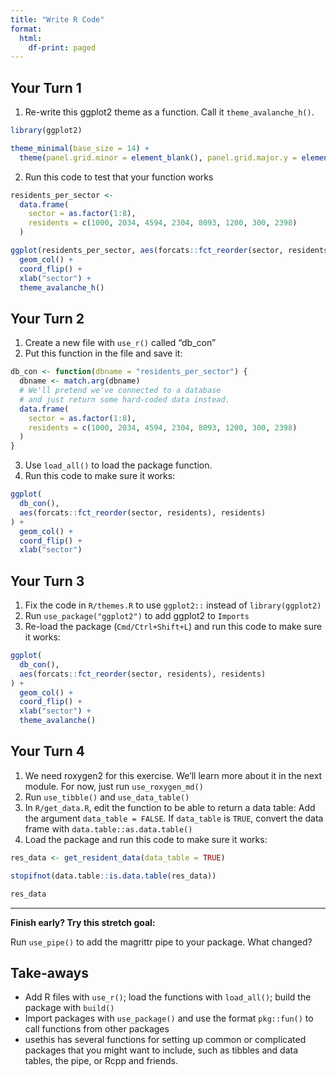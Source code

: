 ```yaml
---
title: "Write R Code"
format:
  html:
    df-print: paged
---
```


## Your Turn 1

1. Re-write this ggplot2 theme as a function. Call it `theme_avalanche_h()`.

```r
library(ggplot2)

theme_minimal(base_size = 14) + 
  theme(panel.grid.minor = element_blank(), panel.grid.major.y = element_blank())
```

2. Run this code to test that your function works

```r
residents_per_sector <- 
  data.frame(
    sector = as.factor(1:8),
    residents = c(1000, 2034, 4594, 2304, 8093, 1200, 300, 2398)
  )

ggplot(residents_per_sector, aes(forcats::fct_reorder(sector, residents), residents)) +
  geom_col() + 
  coord_flip() + 
  xlab("sector") + 
  theme_avalanche_h()
```

## Your Turn 2

1. Create a new file with `use_r()` called "db_con"
2. Put this function in the file and save it:

```r
db_con <- function(dbname = "residents_per_sector") {
  dbname <- match.arg(dbname)
  # We'll pretend we've connected to a database
  # and just return some hard-coded data instead.
  data.frame(
    sector = as.factor(1:8),
    residents = c(1000, 2034, 4594, 2304, 8093, 1200, 300, 2398)
  )
}
```

3. Use `load_all()` to load the package function.
4. Run this code to make sure it works:

```r
ggplot(
  db_con(), 
  aes(forcats::fct_reorder(sector, residents), residents)
) +
  geom_col() + 
  coord_flip() + 
  xlab("sector") 
```


## Your Turn 3

1. Fix the code in `R/themes.R` to use `ggplot2::` instead of `library(ggplot2)`
2. Run `use_package("ggplot2")` to add ggplot2 to `Imports`
3. Re-load the package (`Cmd/Ctrl+Shift+L`) and run this code to make sure it works:

```r
ggplot(
  db_con(), 
  aes(forcats::fct_reorder(sector, residents), residents)
) +
  geom_col() + 
  coord_flip() + 
  xlab("sector") +
  theme_avalanche()
```


## Your Turn 4

1. We need roxygen2 for this exercise. We'll learn more about it in the next module. For now, just run `use_roxygen_md()`
2. Run `use_tibble()` and `use_data_table()`
3. In `R/get_data.R`, edit the function to be able to return a data table: Add the argument `data_table = FALSE`. If `data_table` is `TRUE`, convert the data frame with `data.table::as.data.table()`
4. Load the package and run this code to make sure it works:

```r
res_data <- get_resident_data(data_table = TRUE)

stopifnot(data.table::is.data.table(res_data))

res_data
```

---

**Finish early? Try this stretch goal:**

Run `use_pipe()` to add the magrittr pipe to your package. What changed?

## Take-aways

* Add R files with `use_r()`; load the functions with `load_all()`; build the package with `build()`
* Import packages with `use_package()` and use the format `pkg::fun()` to call functions from other packages
* usethis has several functions for setting up common or complicated packages that you might want to include, such as tibbles and data tables, the pipe, or Rcpp and friends.

